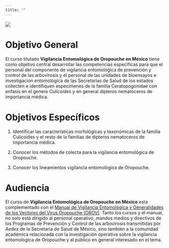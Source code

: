 ```yaml
---
title: ""
---
```


![](imagenes/logo_course.jpeg)

# **Objetivo General**

El curso títulado **Vigilancia Entomológica de Oropouche en México** tiene como objetivo central desarrollar las competencias específicas para que el personal del componente de vigilancia entomológica de prevención y control de las arbovirosis y el personal de las unidades de bioensayos e investigacion entomológica de las Secretarias de Salud de los estados collecten e identifiquen especímenes de la familia Ceratopogonidae con enfasis en el genero *Culicoides* y  en general dipteros nematoceros de importancia médica.

# **Objetivos Específicos**

1. Identificar las características morfológicas y taxonómicas de la familia Culicoides y el resto de la familias de dipteros nematoceros de importancia médica.

2. Conocer los métodos de colecta para la vigilancia entomológica de Oropouche.

3. Conocer los lineamientos vigilancia entomológica de Oropouche.


# Audiencia

El curso de **Vigilancia Entomológica de Oropouche en México** esta complementado con el  [Manual de Vigilancia Entomológica y Generalidades de los Vectores del Virus Oropouche (OROV)](https://www.gob.mx/cms/uploads/attachment/file/968097/Manual_de_Vig_Entomologia_y_Vectores_de_Oropouche_en_Me_xico_VF1.docx.pdf). Tanto los cursos y el manual, no solo está dirigido al personal operativo, mandos medios y directivos de los Programas de Prevención y Control de las arbovirosis transmitidas por *Aedes* de la Secretaría de Salud de México, sino también a la comunidad académica relacionada con la investigación operativa sobre la vigilancia entomologica de Oropouche y al público en general interesado en el tema.
